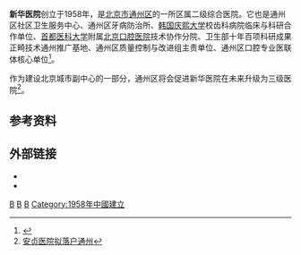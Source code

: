 {{Coord|39.9335616|116.6751591|type:landmark_region:CN-11_source:GoogleMaps|display=title}}
{{医院
|名称=新华医院
|位置={{PRC}}[[北京市|北京市]][[通州区_(北京市)|通州区]][[永顺镇|永顺镇]][[苏坨村|苏坨村]]
|成立=1958
|床位=
|隶属=
|院长=
|网站=
}}

'''新华医院'''创立于1958年，是[[北京市|北京市]][[通州区_(北京市)|通州区]]的一所区属二级综合医院。它也是通州区社区卫生服务中心、通州区牙病防治所、[[韩国庆熙大学|韩国庆熙大学]]校齿科病院临床与科研合作单位、[[首都医科大学|首都医科大学]]附属[[北京口腔医院|北京口腔医院]]技术协作分院、卫生部十年百项科研成果正畸技术通州推广基地、通州区质量控制与改进组主责单位、通州区口腔专业医联体核心单位<ref name="wjw">{{Cite web |url=http://wsj.bjtzh.gov.cn/n5272410/n5278607/n5279069/c7967872/content.html |title=区新华医院 |access-date=2017-02-23 |archive-url=https://web.archive.org/web/20160831224451/http://wsj.bjtzh.gov.cn/n5272410/n5278607/n5279069/c7967872/content.html |archive-date=2016-08-31 |dead-url=yes }}</ref>。

作为建设北京城市副中心的一部分，通州区将会促进新华医院在未来升级为三级医院<ref>[http://news.xinhuanet.com/health/2016-05/11/c_128974674.htm 安贞医院拟落户通州]</ref>。

==参考资料==
{{reflist}}
==外部链接==
*{{official site|http://www.chinawebman.com/}}
*{{Sinaweibo|2736496867|北京市通州区新华医院}}

[[Category:北京市二级未定等医院|B]]
[[Category:北京市通州区医院|B]]
[[Category:北京市综合性医院|B]]
[[Category:1958年中國建立|Category:1958年中國建立]]